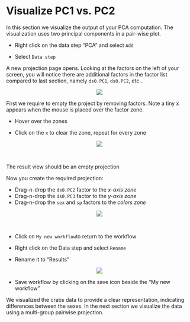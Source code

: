 # Visualize PC1 vs. PC2

In this section we visualize the output of your PCA computation. The visualization uses two principal components in a pair-wise plot.

* Right click on the data step "PCA" and select `Add` 

* Select `Data step`

A new projection page opens. 
Looking at the factors on the left of your screen, you will notice there are additional factors in the factor list compared to last section, namely `ds0.PC1`, `ds0.PC2`, etc..

<center><img src="images/Visualize_PCAadd.png"></center>

First we require to empty the project by removing factors. Note a tiny x appears when the mouse is placed over the factor zone.

* Hover over the zones

* Click on the `x` to clear the zone, repeat for every zone  

<center><img src="images/Visualize_cross.png"></center>\

The result view should be an empty projection

Now you create the required projection:

* Drag-n-drop the ``ds0.PC2`` factor to the _x-axis zone_
* Drag-n-drop the ``ds0.PC3`` factor to the _y-axis zone_
* Drag-n-drop the ``sex`` and ``sp`` factors to the _colors zone_

<center><img src="images/Visualize_PCA23.png"></center>\

* Click on `My new workflow`to return to the workflow

* Right click on the Data step and select `Rename`

* Rename it to "Results"

<center><img src="images/Visualize_results.png"></center>

* Save workflow by clicking on the save icon beside the "My new workflow"  

We visualized the crabs data to provide a clear representation, indicating differences between the sexes. In the next section we visualize the data using a multi-group pairwise projection.
